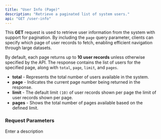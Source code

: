 ```yaml
---
title: "User Info (Page)"
description: "Retrieve a paginated list of system users."
api: "GET /user-info"
---
```


This **GET** request is used to retrieve user information from the system with support for pagination. By including the `page` query parameter, clients can specify which page of user records to fetch, enabling efficient navigation through large datasets.

By default, each page returns up to **10 user records** unless otherwise specified by the API. The response contains the list of users for the specified page, along with `total`, `page`, `limit`, and `pages`.

- **total** - Represents the total number of users available in the system.
- **page** - Indicates the current page number being returned in the response. 
- **limit** - The default limit `(10)` of user records shown per page the limit of user records shown per page. 
- **pages** - Shows the total number of pages available based on the defined limit.

### Request Parameters

<ParamField query="page" type="number" required placeholder="number">
  Enter a description
</ParamField>